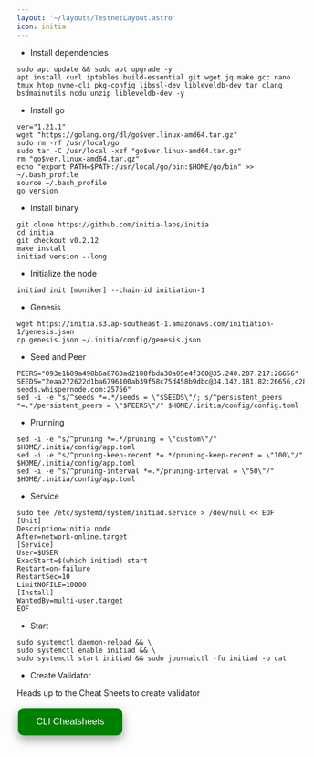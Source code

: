```yaml
---
layout: '~/layouts/TestnetLayout.astro'
icon: initia
---
```


- Install dependencies 

```
sudo apt update && sudo apt upgrade -y
apt install curl iptables build-essential git wget jq make gcc nano tmux htop nvme-cli pkg-config libssl-dev libleveldb-dev tar clang bsdmainutils ncdu unzip libleveldb-dev -y
```

- Install go
```
ver="1.21.1"
wget "https://golang.org/dl/go$ver.linux-amd64.tar.gz"
sudo rm -rf /usr/local/go
sudo tar -C /usr/local -xzf "go$ver.linux-amd64.tar.gz"
rm "go$ver.linux-amd64.tar.gz"
echo "export PATH=$PATH:/usr/local/go/bin:$HOME/go/bin" >> ~/.bash_profile
source ~/.bash_profile
go version
```

- Install binary

```
git clone https://github.com/initia-labs/initia
cd initia
git checkout v0.2.12
make install
initiad version --long
```
- Initialize the node
```
initiad init [moniker] --chain-id initiation-1
```

- Genesis
```
wget https://initia.s3.ap-southeast-1.amazonaws.com/initiation-1/genesis.json
cp genesis.json ~/.initia/config/genesis.json
```
- Seed and Peer
```
PEERS="093e1b89a498b6a8760ad2188fbda30a05e4f300@35.240.207.217:26656"
SEEDS="2eaa272622d1ba6796100ab39f58c75d458b9dbc@34.142.181.82:26656,c28827cb96c14c905b127b92065a3fb4cd77d7f6@testnet-seeds.whispernode.com:25756"
sed -i -e "s/^seeds *=.*/seeds = \"$SEEDS\"/; s/^persistent_peers *=.*/persistent_peers = \"$PEERS\"/" $HOME/.initia/config/config.toml

```

- Prunning
```
sed -i -e "s/^pruning *=.*/pruning = \"custom\"/" $HOME/.initia/config/app.toml
sed -i -e "s/^pruning-keep-recent *=.*/pruning-keep-recent = \"100\"/" $HOME/.initia/config/app.toml
sed -i -e "s/^pruning-interval *=.*/pruning-interval = \"50\"/" $HOME/.initia/config/app.toml
```

- Service
```
sudo tee /etc/systemd/system/initiad.service > /dev/null << EOF
[Unit]
Description=initia node
After=network-online.target
[Service]
User=$USER
ExecStart=$(which initiad) start
Restart=on-failure
RestartSec=10
LimitNOFILE=10000
[Install]
WantedBy=multi-user.target
EOF
```

- Start
```
sudo systemctl daemon-reload && \
sudo systemctl enable initiad && \
sudo systemctl start initiad && sudo journalctl -fu initiad -o cat
```

- Create Validator

Heads up to the Cheat Sheets to create validator

<a href="https://sychonix.com/testnet/initia/cheat" target="_blank">
  <button style="background-color: green; border: none; color: white; padding: 15px 32px; text-align: center; text-decoration: none; display: inline-block; font-size: 16px; margin: 4px 2px; cursor: pointer; border-radius: 10px; box-shadow: 0 8px 16px 0 rgba(0,0,0,0.2), 0 6px 20px 0 rgba(0,0,0,0.19);" onmouseover="this.style.boxShadow='0 0 0 4px rgba(0,255,0,0.5)'" onmouseout="this.style.boxShadow='0 8px 16px 0 rgba(0,0,0,0.2), 0 6px 20px 0 rgba(0,0,0,0.19)'">CLI Cheatsheets</button>
</a>

